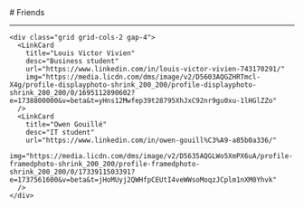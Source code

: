 
<BaseLayout title="Friends">
  <BaseCard title="Friends">
# Friends

---

    <div class="grid grid-cols-2 gap-4">
      <LinkCard
        title="Louis Victor Vivien"
        desc="Business student"
        url="https://www.linkedin.com/in/louis-victor-vivien-743170291/"
        img="https://media.licdn.com/dms/image/v2/D5603AQGZHRTmcl-X4g/profile-displayphoto-shrink_200_200/profile-displayphoto-shrink_200_200/0/1695112890602?e=1738800000&v=beta&t=yHns12Mwfep39t28795XhJxC92nr9gu0xu-1lHGlZZo"
      />
      <LinkCard
        title="Owen Gouillé"
        desc="IT student"
        url="https://www.linkedin.com/in/owen-gouill%C3%A9-a85b0a336/"
        img="https://media.licdn.com/dms/image/v2/D5635AQGLWo5XmPX6uA/profile-framedphoto-shrink_200_200/profile-framedphoto-shrink_200_200/0/1733911503391?e=1737561600&v=beta&t=jHoMUyj2QWHfpCEUtI4veWWsoMoqzJCplm1nXM0Yhvk"
      />
    </div>

  </BaseCard>
</BaseLayout>
